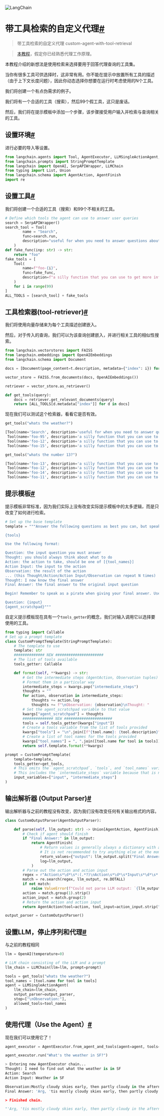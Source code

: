 

<Head>
  <script>
    {
      `(function() {
         var _hmt = _hmt || [];
(function() {
  var hm = document.createElement("script");
  hm.src = "https://hm.baidu.com/hm.js?e60fb290e204e04c5cb6f79b0ac1e697";
  var s = document.getElementsByTagName("script")[0]; 
  s.parentNode.insertBefore(hm, s);
})();
       })();`
    }
  </script>
</Head>

![LangChain](https://pica.zhimg.com/50/v2-56e8bbb52aa271012541c1fe1ceb11a2_r.gif)





带工具检索的自定义代理[#](#custom-agent-with-tool-retrieval "本标题的永久链接")
============================================================

> 带工具检索的自定义代理 custom-agent-with-tool-retrieval

> [本教程](custom_llm_agent)，假定你已经熟悉代理工作原理。

本教程介绍的新想法是使用检索来选择要用于回答代理查询的工具集。

当你有很多工具可供选择时，这非常有用。你不能在提示中放置所有工具的描述（由于上下文长度问题），因此你动态选择你想要在运行时考虑使用的N个工具。

我们将创建一个有点伪需求的例子。

我们将有一个合适的工具（搜索），然后99个假工具，这只是废话。

然后，我们将在提示模板中添加一个步骤，该步骤接受用户输入并检索与查询相关的工具。

设置环境[#](#set-up-environment "本标题的永久链接")
---------------------------------------

进行必要的导入等设置。

```python
from langchain.agents import Tool, AgentExecutor, LLMSingleActionAgent, AgentOutputParser
from langchain.prompts import StringPromptTemplate
from langchain import OpenAI, SerpAPIWrapper, LLMChain
from typing import List, Union
from langchain.schema import AgentAction, AgentFinish
import re

```

设置工具[#](#set-up-tools "本标题的永久链接")
---------------------------------

我们将创建一个合适的工具（搜索）和99个不相关的工具。

```python
# Define which tools the agent can use to answer user queries
search = SerpAPIWrapper()
search_tool = Tool(
        name = "Search",
        func=search.run,
        description="useful for when you need to answer questions about current events"
    )
def fake_func(inp: str) -> str:
    return "foo"
fake_tools = [
    Tool(
        name=f"foo-{i}", 
        func=fake_func, 
        description=f"a silly function that you can use to get more information about the number {i}"
    ) 
    for i in range(99)
]
ALL_TOOLS = [search_tool] + fake_tools

```

工具检索器(tool-retriever)[#](#tool-retriever "本标题的永久链接")
------------------------------------

我们将使用向量存储来为每个工具描述创建嵌入。

然后，对于传入的查询，我们可以为该查询创建嵌入，并进行相关工具的相似性搜索。

```python
from langchain.vectorstores import FAISS
from langchain.embeddings import OpenAIEmbeddings
from langchain.schema import Document

```

```python
docs = [Document(page_content=t.description, metadata={"index": i}) for i, t in enumerate(ALL_TOOLS)]

```

```python
vector_store = FAISS.from_documents(docs, OpenAIEmbeddings())

```

```python
retriever = vector_store.as_retriever()

def get_tools(query):
    docs = retriever.get_relevant_documents(query)
    return [ALL_TOOLS[d.metadata["index"]] for d in docs]

```

现在我们可以测试这个检索器，看看它是否有效。

```python
get_tools("whats the weather?")

```

```python
[Tool(name='Search', description='useful for when you need to answer questions about current events', return_direct=False, verbose=False, callback_manager=<langchain.callbacks.shared.SharedCallbackManager object at 0x114b28a90>, func=<bound method SerpAPIWrapper.run of SerpAPIWrapper(search_engine=<class 'serpapi.google_search.GoogleSearch'>, params={'engine': 'google', 'google_domain': 'google.com', 'gl': 'us', 'hl': 'en'}, serpapi_api_key='c657176b327b17e79b55306ab968d164ee2369a7c7fa5b3f8a5f7889903de882', aiosession=None)>, coroutine=None),
 Tool(name='foo-95', description='a silly function that you can use to get more information about the number 95', return_direct=False, verbose=False, callback_manager=<langchain.callbacks.shared.SharedCallbackManager object at 0x114b28a90>, func=<function fake_func at 0x15e5bd1f0>, coroutine=None),
 Tool(name='foo-12', description='a silly function that you can use to get more information about the number 12', return_direct=False, verbose=False, callback_manager=<langchain.callbacks.shared.SharedCallbackManager object at 0x114b28a90>, func=<function fake_func at 0x15e5bd1f0>, coroutine=None),
 Tool(name='foo-15', description='a silly function that you can use to get more information about the number 15', return_direct=False, verbose=False, callback_manager=<langchain.callbacks.shared.SharedCallbackManager object at 0x114b28a90>, func=<function fake_func at 0x15e5bd1f0>, coroutine=None)]

```

```python
get_tools("whats the number 13?")

```

```python
[Tool(name='foo-13', description='a silly function that you can use to get more information about the number 13', return_direct=False, verbose=False, callback_manager=<langchain.callbacks.shared.SharedCallbackManager object at 0x114b28a90>, func=<function fake_func at 0x15e5bd1f0>, coroutine=None),
 Tool(name='foo-12', description='a silly function that you can use to get more information about the number 12', return_direct=False, verbose=False, callback_manager=<langchain.callbacks.shared.SharedCallbackManager object at 0x114b28a90>, func=<function fake_func at 0x15e5bd1f0>, coroutine=None),
 Tool(name='foo-14', description='a silly function that you can use to get more information about the number 14', return_direct=False, verbose=False, callback_manager=<langchain.callbacks.shared.SharedCallbackManager object at 0x114b28a90>, func=<function fake_func at 0x15e5bd1f0>, coroutine=None),
 Tool(name='foo-11', description='a silly function that you can use to get more information about the number 11', return_direct=False, verbose=False, callback_manager=<langchain.callbacks.shared.SharedCallbackManager object at 0x114b28a90>, func=<function fake_func at 0x15e5bd1f0>, coroutine=None)]

```

提示模板[#](#prompt-template "永久链接到此标题")
------------------------------------

提示模板非常标准，因为我们实际上没有改变实际提示模板中的太多逻辑，而是只改变了如何进行检索。

```python
# Set up the base template
template = """Answer the following questions as best you can, but speaking as a pirate might speak. You have access to the following tools:

{tools}

Use the following format:

Question: the input question you must answer
Thought: you should always think about what to do
Action: the action to take, should be one of [{tool_names}]
Action Input: the input to the action
Observation: the result of the action
... (this Thought/Action/Action Input/Observation can repeat N times)
Thought: I now know the final answer
Final Answer: the final answer to the original input question

Begin! Remember to speak as a pirate when giving your final answer. Use lots of "Arg"s

Question: {input}
{agent_scratchpad}"""

```

自定义提示模板现在具有一个`tools_getter`的概念，我们对输入调用它以选择要使用的工具。

```python
from typing import Callable
# Set up a prompt template
class CustomPromptTemplate(StringPromptTemplate):
    # The template to use
    template: str
    ############## NEW ######################
    # The list of tools available
    tools_getter: Callable

    def format(self, **kwargs) -> str:
        # Get the intermediate steps (AgentAction, Observation tuples)
        # Format them in a particular way
        intermediate_steps = kwargs.pop("intermediate_steps")
        thoughts = ""
        for action, observation in intermediate_steps:
            thoughts += action.log
            thoughts += f"\nObservation: {observation}\nThought: "
        # Set the agent_scratchpad variable to that value
        kwargs["agent_scratchpad"] = thoughts
        ############## NEW ######################
        tools = self.tools_getter(kwargs["input"])
        # Create a tools variable from the list of tools provided
        kwargs["tools"] = "\n".join([f"{tool.name}: {tool.description}" for tool in tools])
        # Create a list of tool names for the tools provided
        kwargs["tool_names"] = ", ".join([tool.name for tool in tools])
        return self.template.format(**kwargs)

```
```python
prompt = CustomPromptTemplate(
    template=template,
    tools_getter=get_tools,
    # This omits the `agent_scratchpad`, `tools`, and `tool_names` variables because those are generated dynamically
    # This includes the `intermediate_steps` variable because that is needed
    input_variables=["input", "intermediate_steps"]
)

```

输出解析器 (Output Parser)[#](#output-parser "永久链接到此标题")
-----------------------------------

输出解析器与之前的教程没有改变，因为我们没有改变任何有关输出格式的内容。

```python
class CustomOutputParser(AgentOutputParser):

    def parse(self, llm_output: str) -> Union[AgentAction, AgentFinish]:
        # Check if agent should finish
        if "Final Answer:" in llm_output:
            return AgentFinish(
                # Return values is generally always a dictionary with a single `output` key
                # It is not recommended to try anything else at the moment :)
                return_values={"output": llm_output.split("Final Answer:")[-1].strip()},
                log=llm_output,
            )
        # Parse out the action and action input
        regex = r"Action\s*\d*\s*:(.*?)\nAction\s*\d*\s*Input\s*\d*\s*:[\s]*(.*)"
        match = re.search(regex, llm_output, re.DOTALL)
        if not match:
            raise ValueError(f"Could not parse LLM output: `{llm_output}`")
        action = match.group(1).strip()
        action_input = match.group(2)
        # Return the action and action input
        return AgentAction(tool=action, tool_input=action_input.strip(" ").strip('"'), log=llm_output)

```

```python
output_parser = CustomOutputParser()

```

设置LLM，停止序列和代理[#](#set-up-llm-stop-sequence-and-the-agent "永久链接到此标题")
--------------------------------------------------------------------

与之前的教程相同

```python
llm = OpenAI(temperature=0)

```

```python
# LLM chain consisting of the LLM and a prompt
llm_chain = LLMChain(llm=llm, prompt=prompt)

```

```python
tools = get_tools("whats the weather?")
tool_names = [tool.name for tool in tools]
agent = LLMSingleActionAgent(
    llm_chain=llm_chain, 
    output_parser=output_parser,
    stop=["\nObservation:"], 
    allowed_tools=tool_names
)

```

使用代理（Use the Agent）[#](#use-the-agent "永久链接到此标题")
----------------------------------

现在我们可以使用它了！

```python
agent_executor = AgentExecutor.from_agent_and_tools(agent=agent, tools=tools, verbose=True)

```

```python
agent_executor.run("What's the weather in SF?")

```

```python
> Entering new AgentExecutor chain...
Thought: I need to find out what the weather is in SF
Action: Search
Action Input: Weather in SF

Observation:Mostly cloudy skies early, then partly cloudy in the afternoon. High near 60F. ENE winds shifting to W at 10 to 15 mph. Humidity71%. UV Index6 of 10. I now know the final answer
Final Answer: 'Arg, 'tis mostly cloudy skies early, then partly cloudy in the afternoon. High near 60F. ENE winds shiftin' to W at 10 to 15 mph. Humidity71%. UV Index6 of 10.

> Finished chain.

```
```python
"'Arg, 'tis mostly cloudy skies early, then partly cloudy in the afternoon. High near 60F. ENE winds shiftin' to W at 10 to 15 mph. Humidity71%. UV Index6 of 10."

```

